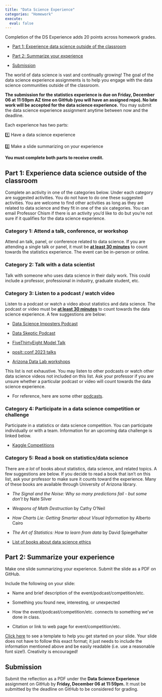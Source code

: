 ```yaml
---
title: "Data Science Experience"
categories: "Homework"
execute:
  eval: false
---
```


::: callout-important
Completion of the DS Experience adds 20 points across homework grades.
:::

-   [Part 1: Experience data science outside of the classroom](#part-1-experience-data-science-outside-of-the-classroom)

-   [Part 2: Summarize your experience](#part-2-summarize-your-experience)

-   [Submission](#submission)

The world of data science is vast and continually growing! The goal of the data science experience assignments is to help you engage with the data science communities outside of the classroom.

**The submission for the statistics experience is due on Friday, December 06 at 11:59pm AZ time on GitHub (you will have an assigned repo). No late work will be accepted for the data science experience.** You may submit the data science experience assignment anytime between now and the deadline.

Each experience has two parts:

1️⃣ Have a data science experience

2️⃣ Make a slide summarizing on your experience

**You must complete both parts to receive credit.**

## Part 1: Experience data science outside of the classroom {#part-1-experience-data-science-outside-of-the-classroom}

Complete an activity in one of the categories below. Under each category are suggested activities. You do not have to do one these suggested activities. You are welcome to find other activities as long as they are related to data science and they fit in one of the six categories. You can email Professor Chism if there is an activity you’d like to do but you’re not sure if it qualifies for the data science experience.

### Category 1: Attend a talk, conference, or workshop

Attend an talk, panel, or conference related to data science. If you are attending a single talk or panel, it must be [**at least 30 minutes**]{.underline} to count towards the statistics experience. The event can be in-person or online.

### Category 2: Talk with a data scientist

Talk with someone who uses data science in their daily work. This could include a professor, professional in industry, graduate student, etc.

### Category 3: Listen to a podcast / watch video

Listen to a podcast or watch a video about statistics and data science. The podcast or video must be [**at least 30 minutes**]{.underline} to count towards the data science experience. A few suggestions are below:

-   [Data Science Imposters Podcast](https://open.spotify.com/show/3tE5An6N5P5VK531GZJ0tO)

-   [Data Skeptic Podcast](https://dataskeptic.com/)

-   [FiveThirtyEight Model Talk](https://fivethirtyeight.com/tag/model-talk/)

-   [posit::conf 2023 talks](https://posit.co/blog/talks-and-workshops-from-posit-conf-2023/)

-   [Arizona Data Lab workshops](https://datascience.arizona.edu/education/uarizona-data-lab)

This list is not exhaustive. You may listen to other podcasts or watch other data science videos not included on this list. Ask your professor if you are unsure whether a particular podcast or video will count towards the data science experience.

-   For reference, here are some other [podcasts](https://careerfoundry.com/en/blog/data-analytics/top-data-science-podcasts/).

### Category 4: Participate in a data science competition or challenge

Participate in a statistics or data science competition. You can participate individually or with a team. Information for an upcoming data challenge is linked below.

-   [Kaggle Competitions](https://www.kaggle.com/competitions)

### Category 5: Read a book on statistics/data science

There are *a lot* of books about statistics, data science, and related topics. A few suggestions are below. If you decide to read a book that isn’t on this list, ask your professor to make sure it counts toward the experience. Many of these books are available through University of Arizona library.

-   *The Signal and the Noise: Why so many predictions fail - but some don’t* by Nate Silver

-   *Weapons of Math Destruction* by Cathy O’Neil

-   *How Charts Lie: Getting Smarter about Visual Information* by Alberto Cairo

-   *The Art of Statistics: How to learn from data* by David Spiegelhalter

-   [List of books about data science ethics](https://teachdatascience.com/bookclub/)

## Part 2: Summarize your experience {#part-2-summarize-your-experience}

Make one slide summarizing your experience. Submit the slide as a PDF on GitHub.

Include the following on your slide:

-   Name and brief description of the event/podcast/competition/etc.

-   Something you found new, interesting, or unexpected

-   How the event/podcast/competition/etc. connects to something we’ve done in class.

-   Citation or link to web page for event/competition/etc.

[Click here](https://docs.google.com/presentation/d/1yjN9PntV-_hQMyDgDsgPQMHy9jQUNZvFjoBfphyYyak/edit?usp=sharing) to see a template to help you get started on your slide. Your slide does not have to follow this exact format; it just needs to include the information mentioned above and be easily readable (i.e. use a reasonable font size!). Creativity is encouraged!

## Submission {#submission}

Submit the reflection as a PDF under the **Data Science Experience** assignment on GitHub by **Friday, December 06 at 11:59pm.** It must be submitted by the deadline on GitHub to be considered for grading.
